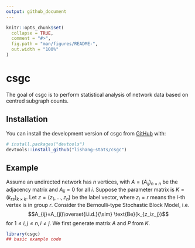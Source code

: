 ```yaml
---
output: github_document
---
```


<!-- README.md is generated from README.Rmd. Please edit that file -->

```r
knitr::opts_chunk$set(
  collapse = TRUE,
  comment = "#>",
  fig.path = "man/figures/README-",
  out.width = "100%"
)
```

# csgc

<!-- badges: start -->
<!-- badges: end -->

The goal of csgc is to perform statistical analysis of network data based on centred subgraph counts.

## Installation

You can install the development version of csgc from [GitHub](https://github.com/) with:

``` r
# install.packages("devtools")
devtools::install_github("lishang-stats/csgc")
```

## Example

Assume an undirected network has $n$ vertices, with $A=(A_{ij})_{n\times n}$ be the adjacency matrix and $A_{ii}=0$ for all $i$. Suppose the parameter matrix is $K=(k_{rs})_{k\times k}$. Let $z=(z_1,\dots,z_n)$ be the label vector, where $z_i=r$ means the $i$-th vertex is in group $r$. Consider the Bernoulli-type Stochastic Block Model, i.e.
$$A_{ij}=A_{ji}\overset{i.i.d.}{\sim} \text{Be}(k_{z_iz_j})$$
for $1\leq i,j\leq n, i\ne j$. We first generate matrix $A$ and $P$ from $K$.

```r
library(csgc)
## basic example code
```

